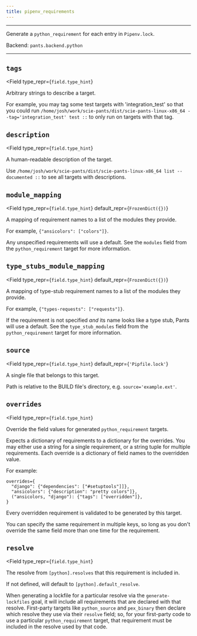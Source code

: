```yaml
---
title: pipenv_requirements
---
```



---

Generate a `python_requirement` for each entry in `Pipenv.lock`.

Backend: <span className="color--primary">`pants.backend.python`</span>

---

<span className={styles.options}>

## `tags`

<Field
    type_repr={`field.type_hint`}
>
Arbitrary strings to describe a target.

For example, you may tag some test targets with &#x27;integration_test&#x27; so that you could run `/home/josh/work/scie-pants/dist/scie-pants-linux-x86_64 --tag='integration_test' test ::` to only run on targets with that tag.

</Field>

## `description`

<Field
    type_repr={`field.type_hint`}
>
A human-readable description of the target.

Use `/home/josh/work/scie-pants/dist/scie-pants-linux-x86_64 list --documented ::` to see all targets with descriptions.

</Field>

## `module_mapping`

<Field
    type_repr={`field.type_hint`}
    default_repr={`FrozenDict({})`}
>
A mapping of requirement names to a list of the modules they provide.

For example, `{"ansicolors": ["colors"]}`.

Any unspecified requirements will use a default. See the `modules` field from the `python_requirement` target for more information.

</Field>

## `type_stubs_module_mapping`

<Field
    type_repr={`field.type_hint`}
    default_repr={`FrozenDict({})`}
>
A mapping of type-stub requirement names to a list of the modules they provide.

For example, `{"types-requests": ["requests"]}`.

If the requirement is not specified _and_ its name looks like a type stub, Pants will use a default. See the `type_stub_modules` field from the `python_requirement` target for more information.

</Field>

## `source`

<Field
    type_repr={`field.type_hint`}
    default_repr={`'Pipfile.lock'`}
>
A single file that belongs to this target.

Path is relative to the BUILD file&#x27;s directory, e.g. `source='example.ext'`.

</Field>

## `overrides`

<Field
    type_repr={`field.type_hint`}
>
Override the field values for generated `python_requirement` targets.

Expects a dictionary of requirements to a dictionary for the overrides. You may either use a string for a single requirement, or a string tuple for multiple requirements. Each override is a dictionary of field names to the overridden value.

For example:

```
overrides={
  "django": {"dependencies": ["#setuptools"]]},
  "ansicolors": {"description": "pretty colors"]},
  ("ansicolors, "django"): {"tags": ["overridden"]},
}
```

Every overridden requirement is validated to be generated by this target.

You can specify the same requirement in multiple keys, so long as you don&#x27;t override the same field more than one time for the requirement.

</Field>

## `resolve`

<Field
    type_repr={`field.type_hint`}
>
The resolve from `[python].resolves` that this requirement is included in.

If not defined, will default to `[python].default_resolve`.

When generating a lockfile for a particular resolve via the `generate-lockfiles` goal, it will include all requirements that are declared with that resolve. First-party targets like `python_source` and `pex_binary` then declare which resolve they use via their `resolve` field; so, for your first-party code to use a particular `python_requirement` target, that requirement must be included in the resolve used by that code.

</Field>

</span>
